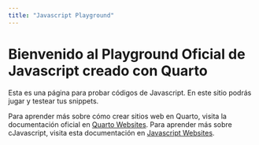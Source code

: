 ```yaml
---
title: "Javascript Playground"
---
```


# Bienvenido al Playground Oficial de Javascript creado con Quarto

Esta es una página para probar códigos de Javascript. En este sitio podrás jugar y testear tus snippets.

Para aprender más sobre cómo crear sitios web en Quarto, visita la documentación oficial en [Quarto Websites](https://quarto.org/docs/websites).
Para aprender más sobre cJavascript, visita esta documentación en [Javascript Websites](https://developer.mozilla.org/es/docs/Web/JavaScript).

